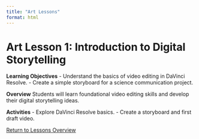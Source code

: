 ```yaml
---
title: "Art Lessons"
format: html
---
```


# Art Lesson 1: Introduction to Digital Storytelling

**Learning Objectives**
- Understand the basics of video editing in DaVinci Resolve.
- Create a simple storyboard for a science communication project.

**Overview**
Students will learn foundational video editing skills and develop their digital storytelling ideas.

**Activities**
- Explore DaVinci Resolve basics.
- Create a storyboard and first draft video.

[Return to Lessons Overview](../index.qmd)

